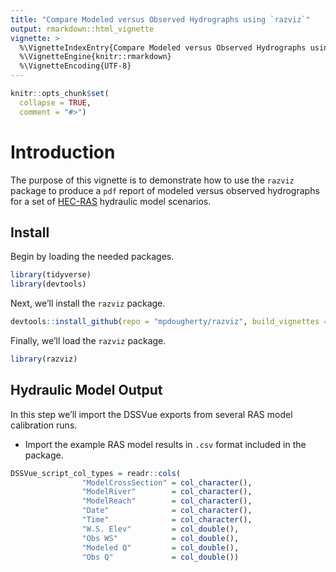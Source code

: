 ```yaml
---
title: "Compare Modeled versus Observed Hydrographs using `razviz`"
output: rmarkdown::html_vignette
vignette: >
  %\VignetteIndexEntry{Compare Modeled versus Observed Hydrographs using `razviz`}
  %\VignetteEngine{knitr::rmarkdown}
  %\VignetteEncoding{UTF-8}
---
```


```r
knitr::opts_chunk$set(
  collapse = TRUE,
  comment = "#>")
```

# Introduction
The purpose of this vignette is to demonstrate how to use the `razviz` package to produce a `pdf` report of modeled versus observed hydrographs for a set of [HEC-RAS](https://www.hec.usace.army.mil/software/hec-ras/) hydraulic model scenarios. 

## Install
Begin by loading the needed packages. 
```r
library(tidyverse)
library(devtools)
```

Next, we'll install the `razviz` package. 
```r
devtools::install_github(repo = "mpdougherty/razviz", build_vignettes = TRUE)
```

Finally, we'll load the `razviz` package. 
```r
library(razviz)
```

## Hydraulic Model Output
In this step we'll import the DSSVue exports from several RAS model calibration runs. 

* Import the example RAS model results in `.csv` format included in the package. 

```r
DSSVue_script_col_types = readr::cols(
                "ModelCrossSection" = col_character(),
                "ModelRiver"        = col_character(),
                "ModelReach"        = col_character(),
                "Date"              = col_character(),
                "Time"              = col_character(),
                "W.S. Elev"         = col_double(),
                "Obs WS"            = col_double(),
                "Modeled Q"         = col_double(),
                "Obs Q"             = col_double())
```


